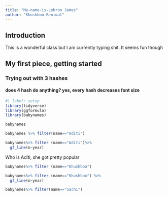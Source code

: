 ```yaml
---
title: "My-name-is-Lebron James"
author: "Khushboo Beniwal"
---
```


## Introduction

This is a wonderful class but I am currently typing shit. It seems fun though

## My first piece, getting started

### Trying out with 3 hashes

#### does 4 hash do anything? yes, every hash decreases font size

```r
#| label: setup
library(tidyverse)
library(ggformula)
library(babynames)
```

```r

babynames

```

```r
babynames %>% filter(name=="Aditi")
```

```r
babynames%>% filter (name=="Aditi")%>%
  gf_line(n~year)
```

Who is Aditi, she got pretty popular

```r
babynames%>% filter (name=="Khushboo")
```

```r
babynames%>% filter (name=="Khushboo") %>%
  gf_line(n~year)
```

```r
babynames%>% filter(name=="Sachi")

```
